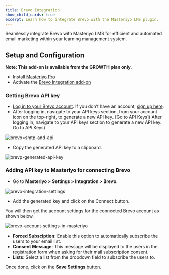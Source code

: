 ```yaml
---
title: Brevo Integration
show_child_cards: true
excerpt: Learn how to integrate Brevo with the Masteriyo LMS plugin.
---
```


Seamlessly integrate Brevo with Masteriyo LMS for efficient and automated email marketing within your learning management system.

## Setup and Configuration

**Note: This add-on is available from the GROWTH plan only.**

- Install [Masteriyo Pro](https://docs.masteriyo.com/getting-started/installation#installing-masteriyo-lms-pro-version)
- Activate the [Brevo Integration add-on](https://docs.masteriyo.com/premium-addons/activate-masteriyo-premium-addons)

### Getting Brevo API key

- [Log in to your Brevo account](https://login.brevo.com/). If you don’t have an account, [sign up here](https://onboarding.brevo.com/account/register).
- After logging in, navigate to your API keys section, from your account icon on the top-right, to generate a new API key. [Go to API Keys]( After logging in, navigate to your API keys section to generate a new API key. Go to API Keys)

![brevo=smtp-and-api](https://github.com/user-attachments/assets/a4f25ea3-c816-40c6-b0f4-b908bf68df8b)

- Copy the generated API key to a clipboard.

![brevp-generated-api-key](https://github.com/user-attachments/assets/e3079853-3d5c-44b6-896a-ee7b763f747b)

### Adding API key to Masteriyo for connecting Brevo

- Go to **Masteriyo > Settings > Integration > Brevo**.

![brevo-integration-settings](https://github.com/user-attachments/assets/2cbc476c-a163-4c1a-8048-fdbab01d0806)

- Add the generated key and click on the Connect button.

You will then get the account settings for the connected Brevo account as shown below.

![brevo-account-settings-in-masteriyo](https://github.com/user-attachments/assets/95282d9e-96e0-4508-b451-38bb549f2cd0)

- **Forced Subsciption**: Enable this option to automatically subscribe the users to your email list.
- **Consent Message**: This message will be displayed to the users in the registration form when asking for their mail subscription consent.
- **Lists**: Select a list from the dropdown field to subscribe the users to.

Once done, click on the **Save Settings** button.
